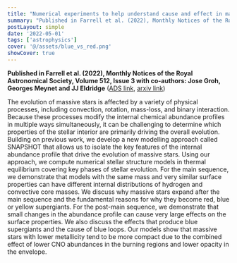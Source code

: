 ```yaml
---
title: "Numerical experiments to help understand cause and effect in massive star evolution"
summary: "Published in Farrell et al. (2022), Monthly Notices of the Royal Astronomical Society, Volume 512, Issue 3"
postLayout: simple
date: '2022-05-01'
tags: ['astrophysics']
cover: '@/assets/blue_vs_red.png'
showCover: true
---
```


**Published in Farrell et al. (2022), Monthly Notices of the Royal Astronomical Society, Volume 512, Issue 3 with co-authors: Jose Groh, Georges Meynet and JJ Eldridge** 
([ADS link](https://ui.adsabs.harvard.edu/abs/2022MNRAS.512.4116F/abstract), [arxiv link](https://arxiv.org/pdf/2109.02488)) 

The evolution of massive stars is affected by a variety of physical processes, including convection, rotation, mass-loss, and binary interaction. Because these processes modify the internal chemical abundance profiles in multiple ways simultaneously, it can be challenging to determine which properties of the stellar interior are primarily driving the overall evolution. Building on previous work, we develop a new modelling approach called SNAPSHOT that allows us to isolate the key features of the internal abundance profile that drive the evolution of massive stars. Using our approach, we compute numerical stellar structure models in thermal equilibrium covering key phases of stellar evolution. For the main sequence, we demonstrate that models with the same mass and very similar surface properties can have different internal distributions of hydrogen and convective core masses. We discuss why massive stars expand after the main sequence and the fundamental reasons for why they become red, blue or yellow supergiants. For the post-main sequence, we demonstrate that small changes in the abundance profile can cause very large effects on the surface properties. We also discuss the effects that produce blue supergiants and the cause of blue loops. Our models show that massive stars with lower metallicity tend to be more compact due to the combined effect of lower CNO abundances in the burning regions and lower opacity in the envelope.
